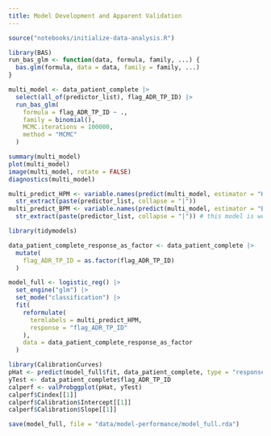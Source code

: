 ```yaml
---
title: Model Development and Apparent Validation
---
```


```r
source("notebooks/initialize-data-analysis.R")
```

```r
library(BAS)
run_bas_glm <- function(data, formula, family, ...) {
  bas.glm(formula, data = data, family = family, ...)
}

multi_model <- data_patient_complete |>
  select(all_of(predictor_list), flag_ADR_TP_ID) |>
  run_bas_glm(
    formula = flag_ADR_TP_ID ~ .,
    family = binomial(),
    MCMC.iterations = 100000,
    method = "MCMC"
  )

summary(multi_model)
plot(multi_model)
image(multi_model, rotate = FALSE)
diagnostics(multi_model)

multi_predict_HPM <- variable.names(predict(multi_model, estimator = "HPM"))[-1] |>
  str_extract(paste(predictor_list, collapse = "|"))
multi_predict_BPM <- variable.names(predict(multi_model, estimator = "BPM"))[-1] |>
  str_extract(paste(predictor_list, collapse = "|")) # this model is weird
```

```r
library(tidymodels)

data_patient_complete_response_as_factor <- data_patient_complete |>
  mutate(
    flag_ADR_TP_ID = as.factor(flag_ADR_TP_ID)
  )

model_full <- logistic_reg() |>
  set_engine("glm") |>
  set_mode("classification") |>
  fit(
    reformulate(
      termlabels = multi_predict_HPM,
      response = "flag_ADR_TP_ID"
    ),
    data = data_patient_complete_response_as_factor
  )
```

```r
library(CalibrationCurves)
pHat <- predict(model_full$fit, data_patient_complete, type = "response")
yTest <- data_patient_complete$flag_ADR_TP_ID
calperf <- valProbggplot(pHat, yTest)
calperf$Cindex[[1]]
calperf$Calibration$Intercept[[1]]
calperf$Calibration$Slope[[1]]
```

```r
save(model_full, file = "data/model-performance/model_full.rda")
```